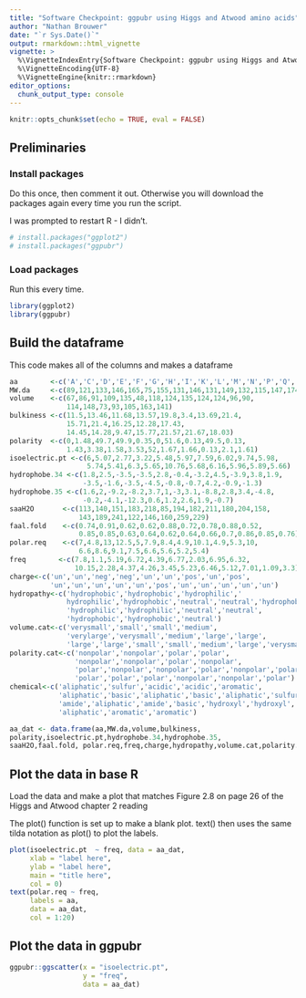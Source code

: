```yaml
---
title: "Software Checkpoint: ggpubr using Higgs and Atwood amino acids"
author: "Nathan Brouwer"
date: "`r Sys.Date()`"
output: rmarkdown::html_vignette
vignette: >
  %\VignetteIndexEntry{Software Checkpoint: ggpubr using Higgs and Atwood amino acids}
  %\VignetteEncoding{UTF-8}
  %\VignetteEngine{knitr::rmarkdown}
editor_options: 
  chunk_output_type: console
---
```



```r
knitr::opts_chunk$set(echo = TRUE, eval = FALSE)
```

## Preliminaries

### Install packages

Do this once, then comment it out.  Otherwise you will download the packages again every time you run the script.

I was prompted to restart R - I didn't.

```r
# install.packages("ggplot2")
# install.packages("ggpubr")
```

### Load packages

Run this every time.

```r
library(ggplot2)
library(ggpubr)
```




## Build the dataframe

This code makes all of the columns and makes a dataframe

```r
aa        <-c('A','C','D','E','F','G','H','I','K','L','M','N','P','Q','R','S','T','V','W','Y')
MW.da     <-c(89,121,133,146,165,75,155,131,146,131,149,132,115,147,174,105,119,117,204,181)
volume    <-c(67,86,91,109,135,48,118,124,135,124,124,96,90,
              114,148,73,93,105,163,141)
bulkiness <-c(11.5,13.46,11.68,13.57,19.8,3.4,13.69,21.4,
              15.71,21.4,16.25,12.28,17.43,
              14.45,14.28,9.47,15.77,21.57,21.67,18.03)
polarity  <-c(0,1.48,49.7,49.9,0.35,0,51.6,0.13,49.5,0.13,
              1.43,3.38,1.58,3.53,52,1.67,1.66,0.13,2.1,1.61)
isoelectric.pt <-c(6,5.07,2.77,3.22,5.48,5.97,7.59,6.02,9.74,5.98,
                   5.74,5.41,6.3,5.65,10.76,5.68,6.16,5.96,5.89,5.66)
hydrophobe.34 <-c(1.8,2.5,-3.5,-3.5,2.8,-0.4,-3.2,4.5,-3.9,3.8,1.9,
                  -3.5,-1.6,-3.5,-4.5,-0.8,-0.7,4.2,-0.9,-1.3)
hydrophobe.35 <-c(1.6,2,-9.2,-8.2,3.7,1,-3,3.1,-8.8,2.8,3.4,-4.8,
                  -0.2,-4.1,-12.3,0.6,1.2,2.6,1.9,-0.7)
saaH2O       <-c(113,140,151,183,218,85,194,182,211,180,204,158,
                 143,189,241,122,146,160,259,229)
faal.fold    <-c(0.74,0.91,0.62,0.62,0.88,0.72,0.78,0.88,0.52,
                 0.85,0.85,0.63,0.64,0.62,0.64,0.66,0.7,0.86,0.85,0.76)
polar.req    <-c(7,4.8,13,12.5,5,7.9,8.4,4.9,10.1,4.9,5.3,10,
                 6.6,8.6,9.1,7.5,6.6,5.6,5.2,5.4)
freq        <-c(7.8,1.1,5.19,6.72,4.39,6.77,2.03,6.95,6.32,
                10.15,2.28,4.37,4.26,3.45,5.23,6.46,5.12,7.01,1.09,3.3)
charge<-c('un','un','neg','neg','un','un','pos','un','pos',
          'un','un','un','un','un','pos','un','un','un','un','un')
hydropathy<-c('hydrophobic','hydrophobic','hydrophilic','
              hydrophilic','hydrophobic','neutral','neutral','hydrophobic','hydrophilic','hydrophobic','hydrophobic','hydrophilic','neutral',
              'hydrophilic','hydrophilic','neutral','neutral',
              'hydrophobic','hydrophobic','neutral')
volume.cat<-c('verysmall','small','small','medium',
              'verylarge','verysmall','medium','large','large',
              'large','large','small','small','medium','large','verysmall','small','medium','verylarge','verylarge')
polarity.cat<-c('nonpolar','nonpolar','polar','polar',
                'nonpolar','nonpolar','polar','nonpolar',
                'polar','nonpolar','nonpolar','polar','nonpolar','polar',
                'polar','polar','polar','nonpolar','nonpolar','polar')
chemical<-c('aliphatic','sulfur','acidic','acidic','aromatic',
            'aliphatic','basic','aliphatic','basic','aliphatic','sulfur',
            'amide','aliphatic','amide','basic','hydroxyl','hydroxyl',
            'aliphatic','aromatic','aromatic')

aa_dat <- data.frame(aa,MW.da,volume,bulkiness,
polarity,isoelectric.pt,hydrophobe.34,hydrophobe.35,
saaH2O,faal.fold, polar.req,freq,charge,hydropathy,volume.cat,polarity.cat,chemical)

```


## Plot the data in base R

Load the data and make a plot that matches Figure 2.8 on page 26 of the Higgs and Atwood chapter 2 reading


The plot() function is set up to make a blank plot.  text() then uses the same tilda notation as plot() to plot the labels.

```r
plot(isoelectric.pt  ~ freq, data = aa_dat,
     xlab = "label here",
     ylab = "label here",
     main = "title here",
     col = 0)
text(polar.req ~ freq, 
     labels = aa, 
     data = aa_dat, 
     col = 1:20)
```


## Plot the data in ggpubr

```r
ggpubr::ggscatter(x = "isoelectric.pt",
                  y = "freq",
                  data = aa_dat)
```

